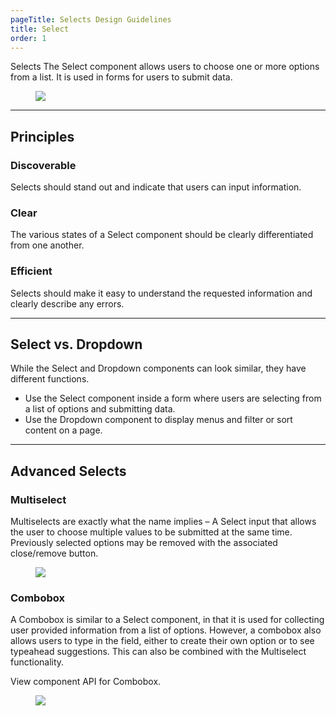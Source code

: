 ```yaml
---
pageTitle: Selects Design Guidelines
title: Select
order: 1
---
```



<DocsHeading to="/api/select/" type="design">
  Selects
</DocsHeading>
<LeadParagraph>
  The Select component allows users to choose one or more options from a list.
  It is used in forms for users to submit data.
</LeadParagraph>
<figure>
  <img src="../../images/inputs/selects-intro-image.png" alt=" " />
</figure>

---

## Principles

### Discoverable

Selects should stand out and indicate that users can input information.

### Clear

The various states of a Select component should be clearly differentiated from one another.

### Efficient

Selects should make it easy to understand the requested information and clearly describe any errors.

---

## Select vs. Dropdown

While the Select and Dropdown components can look similar, they have different functions.

- Use the Select component inside a form where users are selecting from a list of options and submitting data.
- Use the Dropdown component to display menus and filter or sort content on a page.

---

## Advanced Selects

### Multiselect

Multiselects are exactly what the name implies – A Select input that allows the user to choose multiple values to be submitted at the same time. Previously selected options may be removed with the associated close/remove button.

<figure>
  <img src="../../images/inputs/multi-select-example.png" alt=" " />
</figure>

### Combobox

A Combobox is similar to a Select component, in that it is used for collecting user provided information from a list of options. However, a combobox also allows users to type in the field, either to create their own option or to see typeahead suggestions. This can also be combined with the Multiselect functionality.

View <Link to="/api/combobox/">component API</Link> for Combobox.

<figure>
  <img src="../../images/inputs/combobox-example.png" alt=" " />
</figure>

